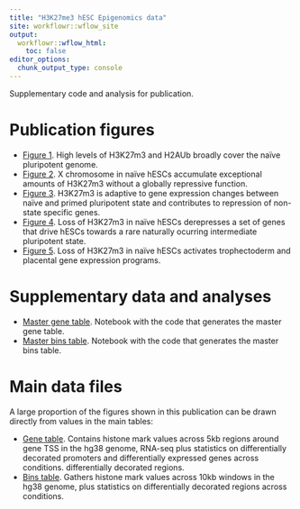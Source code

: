 ```yaml
---
title: "H3K27me3 hESC Epigenomics data"
site: workflowr::wflow_site
output:
  workflowr::wflow_html:
    toc: false
editor_options:
  chunk_output_type: console
---
```


Supplementary code and analysis for publication.

# Publication figures

* [Figure 1](fig_01_quantitative_chip.html). High levels of H3K27m3
and H2AUb broadly cover the naïve pluripotent genome.
* [Figure 2](fig_02_x_chromosome.html). X chromosome in naïve hESCs 
accumulate exceptional amounts of H3K27m3 without a globally repressive function.
* [Figure 3](fig_03_h3k27m3_groups.html). H3K27m3 is adaptive to gene expression
changes between naïve and primed pluripotent state and contributes to repression
of non-state specific genes.
* [Figure 4](fig_04_intermediate.html). Loss of H3K27m3 in naïve hESCs derepresses
a set of genes that drive hESCs towards a rare naturally ocurring intermediate
pluripotent state.
* [Figure 5](fig_04_intermediate.html). Loss of H3K27m3 in naïve hESCs 
activates trophectoderm and placental gene expression programs.

# Supplementary data and analyses

* [Master gene table](master_gene_table.html). Notebook with the code that 
generates the master gene table. 
* [Master bins table](master_bins_table.html). Notebook with the code that 
generates the master bins table.

# Main data files

A large proportion of the figures shown in this publication can be drawn directly
from values in the main tables:

* [Gene table](../data/meta/Kumar_2020_master_gene_table_rnaseq_shrunk_plus_annotations.zip).
 Contains histone mark values across 5kb regions around gene TSS in the hg38 genome, RNA-seq
 plus statistics on differentially decorated promoters and differentially expressed
 genes across conditions.
differentially decorated regions.
* [Bins table](../data/meta/Kumar_2020_master_bins_10kb_table_final_raw.zip). Gathers
histone mark values across 10kb windows in the hg38 genome, plus statistics on
differentially decorated regions across conditions.


